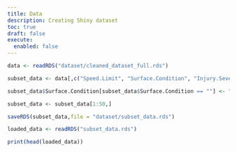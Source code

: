 ```yaml
---
title: Data
description: Creating Shiny dataset
toc: true
draft: false
execute:
  enabled: false
---
```


```r
data <- readRDS("dataset/cleaned_dataset_full.rds")

subset_data <- data[,c("Speed.Limit", "Surface.Condition", "Injury.Severity")]

subset_data$Surface.Condition[subset_data$Surface.Condition == ""] <- "N/A"

subset_data <- subset_data[1:50,]

saveRDS(subset_data,file = "dataset/subset_data.rds")

loaded_data <- readRDS("subset_data.rds")

print(head(loaded_data))

```